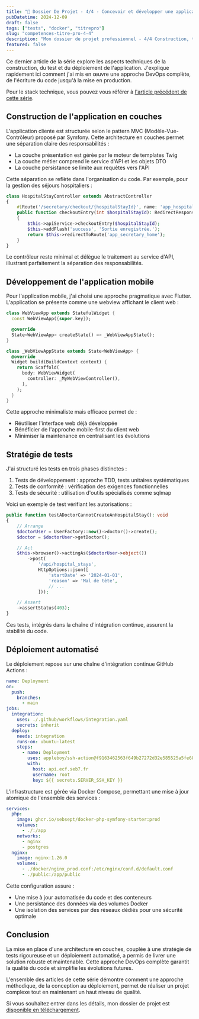 ```yaml
---
title: "📑 Dossier De Projet - 4/4 - Concevoir et développer une application multicouche - Tests et déploiement"
pubDatetime: 2024-12-09
draft: false
tags: ["tests", "docker", "titrepro"]
slug: "competences-titre-pro-4-4"
description: "Mon dossier de projet professionnel - 4/4 Construction, tests et déploiement"
featured: false
---
```



<Callout>Ce dernier article de la série explore les aspects techniques de la construction, du test et du déploiement de l'application. J'explique rapidement ici comment j'ai mis en œuvre une approche DevOps complète, de l'écriture du code jusqu'à la mise en production.</Callout>

Pour le stack technique, vous pouvez vous référer à [l'article précédent de cette série](/posts/competences-titre-pro-3-4).

## Construction de l'application en couches

L'application cliente est structurée selon le pattern MVC (Modèle-Vue-Contrôleur) proposé par Symfony. Cette architecture en couches permet une séparation claire des responsabilités :

- La couche présentation est gérée par le moteur de templates Twig
- La couche métier comprend le service d'API et les objets DTO
- La couche persistance se limite aux requêtes vers l'API

Cette séparation se reflète dans l'organisation du code. Par exemple, pour la gestion des séjours hospitaliers :

```php
class HospitalStayController extends AbstractController
{
    #[Route('/secretary/checkout/{hospitalStayId}', name: 'app_hospital_stay_checkout')]
    public function checkoutEntry(int $hospitalStayId): RedirectResponse
    {
        $this->apiService->checkoutEntry($hospitalStayId);
        $this->addFlash('success', 'Sortie enregistrée.');
        return $this->redirectToRoute('app_secretary_home');
    }
}
```

Le contrôleur reste minimal et délègue le traitement au service d'API, illustrant parfaitement la séparation des responsabilités.

## Développement de l'application mobile

Pour l'application mobile, j'ai choisi une approche pragmatique avec Flutter. L'application se présente comme une webview affichant le client web :

```dart
class WebViewApp extends StatefulWidget {
  const WebViewApp({super.key});

  @override
  State<WebViewApp> createState() => _WebViewAppState();
}

class _WebViewAppState extends State<WebViewApp> {
  @override
  Widget build(BuildContext context) {
    return Scaffold(
      body: WebViewWidget(
        controller: _MyWebViewController(),
      ),
    );
  }
}
```

Cette approche minimaliste mais efficace permet de :
- Réutiliser l'interface web déjà développée
- Bénéficier de l'approche mobile-first du client web
- Minimiser la maintenance en centralisant les évolutions

## Stratégie de tests

J'ai structuré les tests en trois phases distinctes :

1. Tests de développement : approche TDD, tests unitaires systématiques
2. Tests de conformité : vérification des exigences fonctionnelles
3. Tests de sécurité : utilisation d'outils spécialisés comme sqlmap

Voici un exemple de test vérifiant les autorisations :

```php
public function testADoctorCannotCreateAnHospitalStay(): void
{
    // Arrange
    $doctorUser = UserFactory::new()->doctor()->create();
    $doctor = $doctorUser->getDoctor();

    // Act
    $this->browser()->actingAs($doctorUser->object())
        ->post(
            '/api/hospital_stays',
            HttpOptions::json([
                'startDate' => '2024-01-01',
                'reason' => 'Mal de tête',
                // ...
            ]));

    // Assert
    ->assertStatus(403);
}
```

Ces tests, intégrés dans la chaîne d'intégration continue, assurent la stabilité du code.

## Déploiement automatisé

Le déploiement repose sur une chaîne d'intégration continue GitHub Actions :

```yaml
name: Deployment
on:
  push:
    branches:
      - main
jobs:
  integration:
    uses: ./.github/workflows/integration.yaml
    secrets: inherit
  deploy:
    needs: integration
    runs-on: ubuntu-latest
    steps:
      - name: Deployment
        uses: appleboy/ssh-action@f9163462563f649b27272d32e585525a5fe68d76
        with:
          host: api.ecf.seb7.fr
          username: root
          key: ${{ secrets.SERVER_SSH_KEY }}
```

L'infrastructure est gérée via Docker Compose, permettant une mise à jour atomique de l'ensemble des services :

```yaml
services:
  php:
    image: ghcr.io/sebsept/docker-php-symfony-starter:prod
    volumes:
      - ./:/app
    networks:
      - nginx
      - postgres
  nginx:
    image: nginx:1.26.0
    volumes:
      - ./docker/nginx_prod.conf:/etc/nginx/conf.d/default.conf
      - ./public:/app/public
```

Cette configuration assure :
- Une mise à jour automatisée du code et des conteneurs
- Une persistance des données via des volumes Docker
- Une isolation des services par des réseaux dédiés pour une sécurité optimale

## Conclusion

La mise en place d'une architecture en couches, couplée à une stratégie de tests rigoureuse et un déploiement automatisé, a permis de livrer une solution robuste et maintenable. Cette approche DevOps complète garantit la qualité du code et simplifie les évolutions futures.

L'ensemble des articles de cette série démontre comment une approche méthodique, de la conception au déploiement, permet de réaliser un projet complexe tout en maintenant un haut niveau de qualité.

Si vous souhaitez entrer dans les détails, mon dossier de projet est [disponible en téléchargement](http://dev.seb7.fr/dossier_de_projet.pdf).